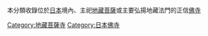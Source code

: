 本分類收錄位於[[日本|日本]]境內、主祀[[地藏菩薩|地藏菩薩]]或主要弘揚地藏法門的正信[[佛寺|佛寺]]

[[Category:地藏菩薩寺|Category:地藏菩薩寺]]
[[Category:日本佛寺|Category:日本佛寺]]